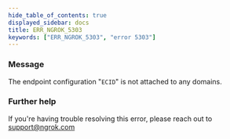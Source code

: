 ```yaml
---
hide_table_of_contents: true
displayed_sidebar: docs
title: ERR_NGROK_5303
keywords: ["ERR_NGROK_5303", "error 5303"]
---
```


### Message

The endpoint configuration "`ECID`" is not attached to any domains.

### Further help

If you're having trouble resolving this error, please reach out to [support@ngrok.com](mailto:support@ngrok.com?subject=Help%20with%20ERR_NGROK_5303)
